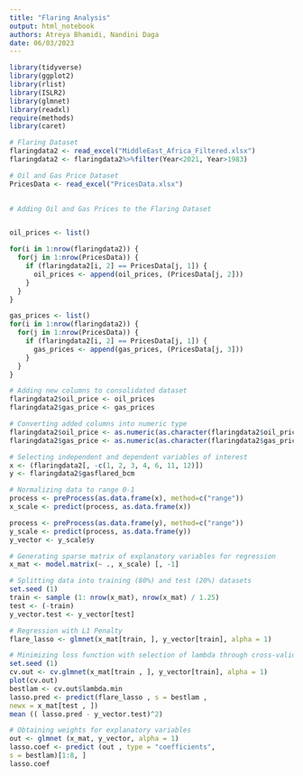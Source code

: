 ---
title: "Flaring Analysis"
output: html_notebook
authors: Atreya Bhamidi, Nandini Daga
date: 06/03/2023
---


```{r packages, message = FALSE}
library(tidyverse)
library(ggplot2)
library(rlist)
library(ISLR2)
library(glmnet)
library(readxl)
require(methods)
library(caret)
```

```{r loading data, message = FALSE, echo = FALSE}

# Flaring Dataset
flaringdata2 <- read_excel("MiddleEast_Africa_Filtered.xlsx")
flaringdata2 <- flaringdata2%>%filter(Year<2021, Year>1983)

# Oil and Gas Price Dataset
PricesData <- read_excel("PricesData.xlsx")
  
```

```{r OilGasPrices}

# Adding Oil and Gas Prices to the Flaring Dataset


oil_prices <- list()

for(i in 1:nrow(flaringdata2)) {
  for(j in 1:nrow(PricesData)) {
    if (flaringdata2[i, 2] == PricesData[j, 1]) {
      oil_prices <- append(oil_prices, (PricesData[j, 2]))
    }
  }
}

gas_prices <- list()
for(i in 1:nrow(flaringdata2)) {
  for(j in 1:nrow(PricesData)) {
    if (flaringdata2[i, 2] == PricesData[j, 1]) {
      gas_prices <- append(gas_prices, (PricesData[j, 3]))
    }
  }
}

# Adding new columns to consolidated dataset 
flaringdata2$oil_price <- oil_prices
flaringdata2$gas_price <- gas_prices

# Converting added columns into numeric type
flaringdata2$oil_price <- as.numeric(as.character(flaringdata2$oil_price))
flaringdata2$gas_price <- as.numeric(as.character(flaringdata2$gas_price))

```

```{r scaling}

# Selecting independent and dependent variables of interest
x <- (flaringdata2[, -c(1, 2, 3, 4, 6, 11, 12)])
y <- flaringdata2$gasflared_bcm

# Normalizing data to range 0-1
process <- preProcess(as.data.frame(x), method=c("range"))
x_scale <- predict(process, as.data.frame(x))

process <- preProcess(as.data.frame(y), method=c("range"))
y_scale <- predict(process, as.data.frame(y))
y_vector <- y_scale$y

# Generating sparse matrix of explanatory variables for regression
x_mat <- model.matrix(~ ., x_scale) [, -1]

```


```{r train_test_split}

# Splitting data into training (80%) and test (20%) datasets
set.seed (1)
train <- sample (1: nrow(x_mat), nrow(x_mat) / 1.25)
test <- (-train)
y_vector.test <- y_vector[test]

```

```{r LASSO}

# Regression with L1 Penalty
flare_lasso <- glmnet(x_mat[train, ], y_vector[train], alpha = 1)

```

```{r cross-validation}

# Minimizing loss function with selection of lambda through cross-validation
set.seed (1)
cv.out <- cv.glmnet(x_mat[train , ], y_vector[train], alpha = 1)
plot(cv.out)
bestlam <- cv.out$lambda.min
lasso.pred <- predict(flare_lasso , s = bestlam ,
newx = x_mat[test , ])
mean (( lasso.pred - y_vector.test)^2)
```
```{r coeffs}

# Obtaining weights for explanatory variables
out <- glmnet (x_mat, y_vector, alpha = 1)
lasso.coef <- predict (out , type = "coefficients",
s = bestlam)[1:8, ]
lasso.coef
```

